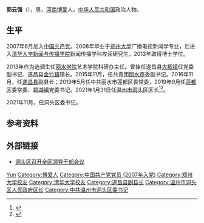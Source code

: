 '''郭云强'''（{{bd|1986年|9月|}}），男，[[河南|河南]][[博爱县|博爱]]人，[[中华人民共和国|中华人民共和国]]政治人物。

== 生平 ==
2007年6月加入[[中国共产党|中国共产党]]。2008年毕业于[[郑州大学|郑州大学]]广播电视新闻学专业，后进入[[清华大学新闻与传播学院|清华大学新闻与传播学院]]新闻传播学科攻读研究生，2013年取得博士学位。

2013年作为选调生任[[丽水学院|丽水学院]]艺术学院科研办主任。曾挂任遂昌县[[大柘镇|大柘镇]]任党委副书记、遂昌县[[金竹镇|金竹镇]]镇长。2015年11月，任共青团[[丽水市|丽水市]]委副书记。2016年11月，任[[遂昌县|遂昌县]]副县长；2019年5月任中共丽水市莲都区委常委，2019年9月任[[莲都区|莲都区]]委常委、[[碧湖镇|碧湖镇]]党委书记。2021年1月31日任[[温州市|温州市]][[洞头区|洞头区]]区长<ref>{{Cite web|title=温州市洞头区人民代表大会常务委员会关于副区长郭云强代理温州市洞头区人民政府区长职务的决定|url=http://rdcwh.dongtou.gov.cn/art/2021/2/1/art_1264039_58870925.html|accessdate=2021-02-05|work=洞头区人大常委会}}</ref><ref>{{Cite web|title=35岁清华博士拟提名为县（市、区）长候选人，新传专业出身|url=https://www.thepaper.cn/newsDetail_forward_10837802|access-date=2021-10-01|work=澎湃新闻}}</ref>。

2021年11月，任洞头区委书记。

== 参考资料 ==
{{reflist}}

== 外部链接 ==
* [https://new.qq.com/rain/a/20210131A02FC800 洞头区召开全区领导干部会议]

{{Authority control}}
{{DEFAULTSORT:G郭}}
[[Category:郭姓|Yun]]
[[Category:博爱人|Category:博爱人]]
[[Category:中国共产党党员_(2007年入党)|Category:中国共产党党员 (2007年入党)]]
[[Category:郑州大学校友|Category:郑州大学校友]]
[[Category:清华大学校友|Category:清华大学校友]]
[[Category:遂昌县副县长|Category:遂昌县副县长]]
[[Category:温州市洞头区人民政府区长|Category:温州市洞头区人民政府区长]]
[[Category:中共温州市洞头区委书记|Category:中共温州市洞头区委书记]]